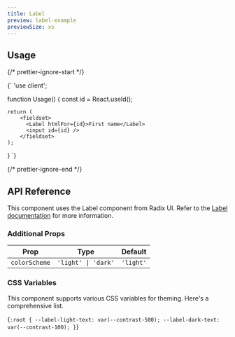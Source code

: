 ```yaml
---
title: Label
preview: label-example
previewSize: xs
---
```


## Usage

{/* prettier-ignore-start */}

<CodeBlock lang="ts">{`
'use client';



function Usage() {
    const id = React.useId();

    return (
        <fieldset>
          <Label htmlFor={id}>First name</Label>
          <input id={id} />
        </fieldset>
    );
}
`}
</CodeBlock>

{/* prettier-ignore-end */}

## API Reference

This component uses the Label component from Radix UI. Refer to the [Label documentation](https://www.radix-ui.com/primitives/docs/components/label) for more information.

### Additional Props

| Prop          | Type                | Default   |
| ------------- | ------------------- | --------- |
| `colorScheme` | `'light' \| 'dark'` | `'light'` |

### CSS Variables

This component supports various CSS variables for theming. Here's a comprehensive list.

<CodeBlock lang="css">{`
:root {
    --label-light-text: var(--contrast-500);
    --label-dark-text: var(--contrast-100);
}
`}</CodeBlock>

